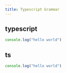 ```yaml
---
title: Typescript Grammar
---
```


## typescript

```typescript
console.log("hello world")
```

## ts

```ts
console.log("hello world")
```
